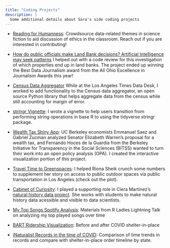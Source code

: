 ```yaml
---
title: "Coding Projects"
description: |
  Some additional details about Sara's side coding projects
---
```


- [Reading for Humanness](https://github.com/sastoudt/reading-for-humanness): Crowdsource data-related themes in science fiction to aid discussion of ethics in the classroom. Reach out if you are interested in contributing!

- [How do public officials make Land Bank decisions? Artificial Intelligence may seek patterns](https://eyeonohio.com/how-do-public-officials-make-land-bank-decisions-artificial-intelligence-may-seek-patterns/) I helped out with a code review for this investigation of which properties end up in land banks. The project ended up winning the Best Data Journalism award from the All Ohio Excellence in Journalism Awards this year!

- [Census Data Aggregator](https://github.com/datadesk/census-data-aggregator) While at the Los Angeles Times Data Desk, I worked to add functionality to the Census data aggregator, an open source Python library that helps aggregate data from the census while still accounting for margin of error.

- [stringr Vignette](https://stringr.tidyverse.org/articles/from-base.html): I wrote a vignette to help users transition from performing string operations in base R to using the tidyverse stringr package.

- [Wealth Tax Shiny App](https://gist.github.com/sastoudt/6826ae53e0eeb6d8789873d4a4b14396): UC Berkeley economists Emmanuel Saez and Gabriel Zucman analyzed Senator Elizabeth Warren’s proposal for a wealth tax, and Fernando Hoces de la Guardia from the Berkeley Initiative for Transparency in the Social Sciences (BITSS) wanted to turn their work into an open policy analysis (OPA). I created the interactive visualization portion of this project.

- [Travel Time to Greenspaces](https://highschool.latimes.com/whitney-high-school/metro-plans-to-increase-access-to-public-outdoor-spaces/): I helped Riona Sheik crunch some numbers to supplement her story on access to public outdoor spaces via public transportation in Los Angeles (check out the plot).

- [Cabinet of Curiosity](https://github.com/cabinetofcuriosity/coc_lewis_clark_workshop/): I played a supporting role in Ciera Martinez's [natural history data project](https://curiositydata.org). She works with students to make natural history data acessible and visible to data scientists.

- [My Top Songs Spotify Analysis](https://github.com/sastoudt/groove_is_in_the_heart_and_data): Materials from R Ladies Lightning Talk on analyzing my top played songs over time

- [BART Ridership Visualization](https://github.com/sastoudt/BART_ride_viz): Before and after COVID shelter-in-place

- [iNaturalist Records in the time of COVID](https://github.com/sastoudt/covid_citizen_science): Comparison of time trends in records and compare with shelter-in-place order timeline by state. 

